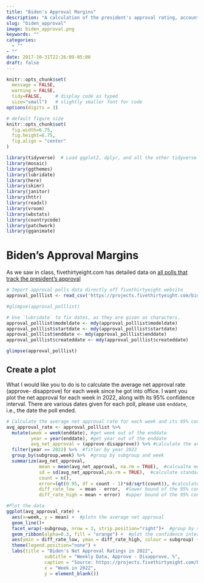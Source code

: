 ```yaml
---
title: "Biden's Approval Margins"
description: "A calculation of the president's approval rating, accounting for each poll's quality, recency, sample size and partisan lean."
slug: "biden_approval"
image: biden_approval.png
keywords: ""
categories: 
  - ""
- ""
date: 2017-10-31T22:26:09-05:00
draft: false
---
```

  

```r
knitr::opts_chunk$set(
  message = FALSE, 
  warning = FALSE, 
  tidy=FALSE,     # display code as typed
  size="small")   # slightly smaller font for code
options(digits = 3)

# default figure size
knitr::opts_chunk$set(
  fig.width=6.75, 
  fig.height=6.75,
  fig.align = "center"
)
```

```r
library(tidyverse)  # Load ggplot2, dplyr, and all the other tidyverse packages
library(mosaic)
library(ggthemes)
library(lubridate)
library(here)
library(skimr)
library(janitor)
library(httr)
library(readxl)
library(vroom)
library(wbstats)
library(countrycode)
library(patchwork)
library(gganimate)
```

# Biden's Approval Margins
                        
As we saw in class, fivethirtyeight.com has detailed data on [all polls 
that track the president's approval](https://projects.fivethirtyeight.com/biden-approval-ratings)

```r
# Import approval polls data directly off fivethirtyeight website
approval_polllist <- read_csv('https://projects.fivethirtyeight.com/biden-approval-data/approval_polllist.csv') 

#glimpse(approval_polllist)

# Use `lubridate` to fix dates, as they are given as characters.
approval_polllist$modeldate <- mdy(approval_polllist$modeldate)
approval_polllist$startdate <- mdy(approval_polllist$startdate)
approval_polllist$enddate <- mdy(approval_polllist$enddate)
approval_polllist$createddate <- mdy(approval_polllist$createddate)

glimpse(approval_polllist)

```

## Create a plot

What I would like you to do is to calculate the average net approval
rate (approve- disapprove) for each week since he got into office. I
want you plot the net approval for each week in 2022, along with its 95%
confidence interval. There are various dates given for each poll, please
use `enddate`, i.e., the date the poll ended.

```r
# Calculate the average net approval rate for each week and its 95% confidence interval
avg_approval_rate <- approval_polllist %>%
  mutate(week = week(enddate), #get week out of the enddate
         year = year(enddate), #get year out of the enddate
         avg_net_approval = (approve-disapprove)) %>% #calculate the average net approval
  filter(year == 2022) %>%  #fitler by year 2022
  group_by(subgroup,week) %>%  #group by subgroup and week
  summarize(avg_net_approval, 
            mean = mean(avg_net_approval, na.rm = TRUE),  #calcualte mean of the average net approval
            sd = sd(avg_net_approval,na.rm = TRUE),  #calculate standard deviation of the average net approval
            count = n(),  
            error=(qt(0.95, df = count - 1)*sd/sqrt(count)), #calculate the margin of error
            diff_rate_low  = mean - error,  #lower bound of the 95% confidence interval
            diff_rate_high = mean + error)  #upper bound of the 95% confidence interval

#Plot the data
ggplot(avg_approval_rate) +
  aes(x=week, y = mean) +  #plotn the average net approval
  geom_line()+
  facet_wrap(~subgroup, nrow = 3, strip.position="right")+  #group by subgroup and devide in 3 different graphs
  geom_ribbon(alpha=0.3, fill = "orange") +  #plot the confidence interval
  aes(ymin = diff_rate_low, ymax = diff_rate_high, colour = subgroup) +
  theme(legend.position="none") +
  labs(title = "Biden's Net Approval Ratings in 2022", 
              subtitle = "Weekly Data, Approve - Disapprove, %", 
              caption = "Source: https://projects.fivethirtyeight.com/biden-approval-data",
              x = "Week in 2022",
              y = element_blank())
```
